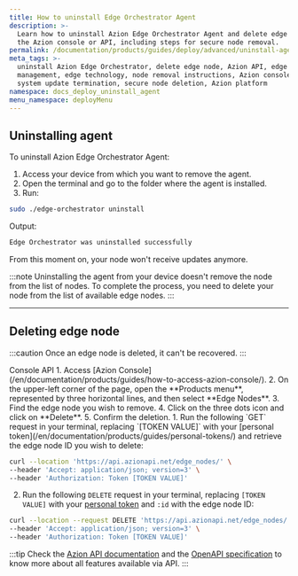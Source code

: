 ```yaml
---
title: How to uninstall Edge Orchestrator Agent
description: >-
  Learn how to uninstall Azion Edge Orchestrator Agent and delete edge nodes via
  the Azion console or API, including steps for secure node removal.
permalink: /documentation/products/guides/deploy/advanced/uninstall-agent/
meta_tags: >-
  uninstall Azion Edge Orchestrator, delete edge node, Azion API, edge node
  management, edge technology, node removal instructions, Azion console guide,
  system update termination, secure node deletion, Azion platform
namespace: docs_deploy_uninstall_agent
menu_namespace: deployMenu
---
```




## Uninstalling agent 

To uninstall Azion Edge Orchestrator Agent: 

1. Access your device from which you want to remove the agent. 
2. Open the terminal and go to the folder where the agent is installed. 
3. Run: 

```bash
sudo ./edge-orchestrator uninstall 
```

Output: 

```bash 
Edge Orchestrator was uninstalled successfully
```

From this moment on, your node won't receive updates anymore.

:::note 
Uninstalling the agent from your device doesn't remove the node from the list of nodes. To complete the process, you need to delete your node from the list of available edge nodes.
::: 

---

## Deleting edge node

:::caution 
Once an edge node is deleted, it can't be recovered.
:::

<Tabs client:visible>
    <Fragment slot="tab.console">Console</Fragment>
    <Fragment slot="tab.api">API</Fragment>

<Fragment slot="panel.console">
1. Access [Azion Console](/en/documentation/products/guides/how-to-access-azion-console/).
2. On the upper-left corner of the page, open the **Products menu**, represented by three horizontal lines, and then select **Edge Nodes**.
3. Find the edge node you wish to remove.
4. Click on the three dots icon and click on **Delete**. 
5. Confirm the deletion.
</Fragment>

<Fragment slot="panel.api">
1. Run the following `GET` request in your terminal, replacing `[TOKEN VALUE]` with your [personal token](/en/documentation/products/guides/personal-tokens/) and retrieve the edge node ID you wish to delete:

```bash 
curl --location 'https://api.azionapi.net/edge_nodes/' \
--header 'Accept: application/json; version=3' \
--header 'Authorization: Token [TOKEN VALUE]'
```

2. Run the following `DELETE` request in your terminal, replacing `[TOKEN VALUE]` with your [personal token](/en/documentation/products/guides/personal-tokens/) and `:id` with the edge node ID:

```bash 
curl --location --request DELETE 'https://api.azionapi.net/edge_nodes/:id' \
--header 'Accept: application/json; version=3' \
--header 'Authorization: Token [TOKEN VALUE]'
```

:::tip
Check the [Azion API documentation](https://api.azion.com/) and the [OpenAPI specification](https://github.com/aziontech/azionapi-openapi/) to know more about all features available via API.
:::
</Fragment>

</Tabs>